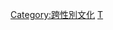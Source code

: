 {{Commonscat|transgender organizations}}
{{Portal|跨性別}}

[[Category:跨性別文化|Category:跨性別文化]]
[[Category:LGBT組織|T]]